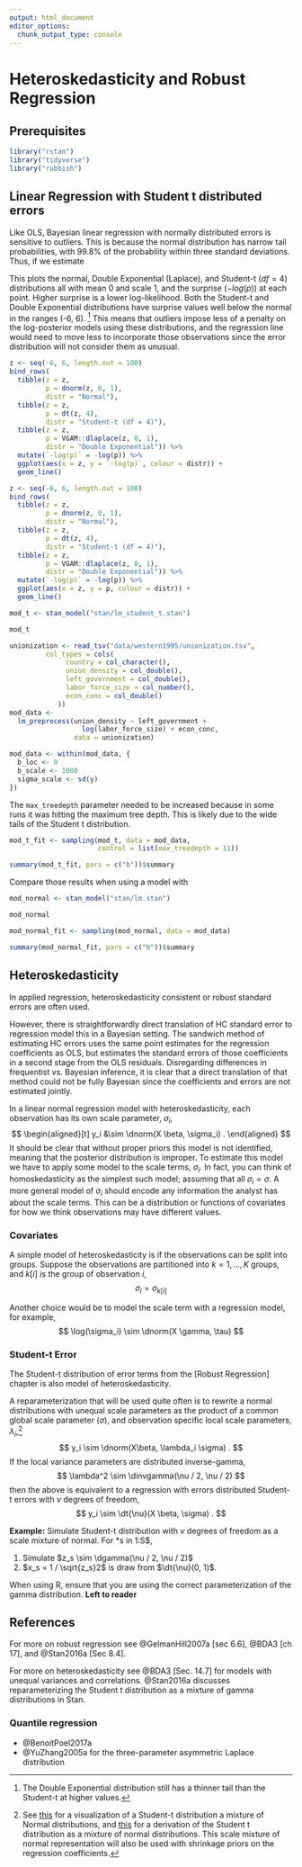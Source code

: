 ```yaml
---
output: html_document
editor_options:
  chunk_output_type: console
---
```

# Heteroskedasticity and Robust Regression

## Prerequisites {-}

```r
library("rstan")
library("tidyverse")
library("rubbish")
```

## Linear Regression with Student t distributed errors

Like OLS, Bayesian linear regression with normally distributed errors is
sensitive to outliers. 
This is because the normal distribution has narrow tail probabilities, 
with 99.8% of the probability within three standard deviations.
Thus, if we estimate 

This plots the normal, Double Exponential (Laplace), and Student-t ($df = 4$)
distributions all with mean 0 and scale 1, and the surprise ($- log(p)$) at each point.
Higher surprise is a lower log-likelihood. Both the Student-t and Double
Exponential distributions have surprise values well below the normal in the ranges (-6, 6). [^tailareas]
This means that outliers impose less of a penalty on the log-posterior models
using these distributions, and the regression line would need to move less to
incorporate those observations since the error distribution will not consider them as unusual.

```r
z <- seq(-6, 6, length.out = 100)
bind_rows(
  tibble(z = z,
         p = dnorm(z, 0, 1),
         distr = "Normal"),
  tibble(z = z,
         p = dt(z, 4),
         distr = "Student-t (df = 4)"),
  tibble(z = z,
         p = VGAM::dlaplace(z, 0, 1),
         distr = "Double Exponential")) %>%
  mutate(`-log(p)` = -log(p)) %>%
  ggplot(aes(x = z, y = `-log(p)`, colour = distr)) +
  geom_line()
```

```r
z <- seq(-6, 6, length.out = 100)
bind_rows(
  tibble(z = z,
         p = dnorm(z, 0, 1),
         distr = "Normal"),
  tibble(z = z,
         p = dt(z, 4),
         distr = "Student-t (df = 4)"),
  tibble(z = z,
         p = VGAM::dlaplace(z, 0, 1),
         distr = "Double Exponential")) %>%
  mutate(`-log(p)` = -log(p)) %>%
  ggplot(aes(x = z, y = p, colour = distr)) +
  geom_line()

```

[^tailareas]: The Double Exponential distribution still has a thinner tail than the Student-t at higher values.

```r
mod_t <- stan_model("stan/lm_student_t.stan")
```
```r
mod_t
```

```r
unionization <- read_tsv("data/western1995/unionization.tsv",
         col_types = cols(
              country = col_character(),
              union_density = col_double(),
              left_government = col_double(),
              labor_force_size = col_number(),
              econ_conc = col_double()
            ))
mod_data <-
  lm_preprocess(union_density ~ left_government +
                  log(labor_force_size) + econ_conc,
                data = unionization)

mod_data <- within(mod_data, {
  b_loc <- 0
  b_scale <- 1000
  sigma_scale <- sd(y)
})

```

The `max_treedepth` parameter needed to be increased because in some runs it was hitting the maximum tree depth.
This is likely due to the wide tails of the Student t distribution.
```r
mod_t_fit <- sampling(mod_t, data = mod_data,
                      control = list(max_treedepth = 11))
```

```r
summary(mod_t_fit, pars = c("b"))$summary
```

Compare those results when using a model with
```r
mod_normal <- stan_model("stan/lm.stan")
```
```r
mod_normal
```

```r
mod_normal_fit <- sampling(mod_normal, data = mod_data)
```

```r
summary(mod_normal_fit, pars = c("b"))$summary
```

## Heteroskedasticity

In applied regression, heteroskedasticity consistent or robust standard errors are often used.

However, there is straightforwardly direct translation of HC standard error to
regression model this in a Bayesian setting. The sandwich method of estimating
HC errors uses the same point estimates for the regression coefficients as OLS,
but estimates the standard errors of those coefficients in a second stage from
the OLS residuals. Disregarding differences in frequentist vs. Bayesian
inference, it is clear that a direct translation of that method could not be
fully Bayesian since the coefficients and errors are not estimated jointly.

In a linear normal regression model with heteroskedasticity, each observation
has its own scale parameter, $\sigma_i$,
$$
\begin{aligned}[t]
y_i &\sim \dnorm(X \beta, \sigma_i) .
\end{aligned}
$$
It should be clear that without proper priors this model is not identified,
meaning that the posterior distribution is improper. To estimate this model we
have to apply some model to the scale terms, $\sigma_i$. In fact, you can think
of homoskedasticity as the simplest such model; assuming that all $\sigma_i =
\sigma$. A more general model of $\sigma_i$ should encode any information the
analyst has  about the scale terms. This can be a distribution or functions of
covariates for how we think observations may have different values.

### Covariates

A simple model of heteroskedasticity is if the observations can be split into
groups. Suppose the observations are partitioned into $k = 1, \dots, K$ groups,
and $k[i]$ is the group of observation $i$,
$$
\sigma_i = \sigma_{k[i]}
$$

Another choice would be to model the scale term with a regression model, for example,
$$
\log(\sigma_i) \sim \dnorm(X \gamma, \tau)
$$

### Student-t Error

The Student-t distribution of error terms from the [Robust Regression] chapter is also model of heteroskedasticity.

A reparameterization that will be used quite often is to rewrite a normal
distributions with unequal scale parameters as the product of a common global
scale parameter ($\sigma$), and observation specific local scale parameters,
$\lambda_i$,[^globalmixture]
$$
y_i \sim \dnorm(X\beta, \lambda_i \sigma) .
$$
If the local variance parameters are distributed inverse-gamma,
$$
\lambda^2 \sim \dinvgamma(\nu / 2, \nu / 2)
$$
then the above is equivalent to a regression with errors distributed Student-t errors with $\nu$ degrees of freedom,
$$
y_i \sim \dt{\nu}(X \beta, \sigma) .
$$

[^globalmixture]: See [this](http://www.sumsar.net/blog/2013/12/t-as-a-mixture-of-normals/)
    for a visualization of a Student-t distribution a mixture of Normal distributions,
    and [this](https://www.johndcook.com/t_normal_mixture.pdf) for a derivation
    of the Student t distribution as a mixture of normal distributions.
    This scale mixture of normal representation will also be used with shrinkage
    priors on the regression coefficients.

**Example:** Simulate Student-t distribution with $\nu$ degrees of freedom as a scale mixture of normal. For *s in 1:S$,

1.  Simulate $z_s \sim \dgamma(\nu / 2, \nu / 2)$
1.  $x_s = 1 / \sqrt{z_s}2$ is draw from $\dt{\nu}(0, 1)$.

When using R, ensure that you are using the correct parameterization of the gamma distribution. **Left to reader**

## References

For more on robust regression see @GelmanHill2007a [sec 6.6], @BDA3 [ch 17], and @Stan2016a [Sec 8.4].

For more on heteroskedasticity see @BDA3 [Sec. 14.7] for models with unequal variances and correlations.
@Stan2016a discusses reparameterizing the Student t distribution as a mixture of gamma distributions in Stan.

### Quantile regression

-   @BenoitPoel2017a
-   @YuZhang2005a for the three-parameter asymmetric Laplace distribution
